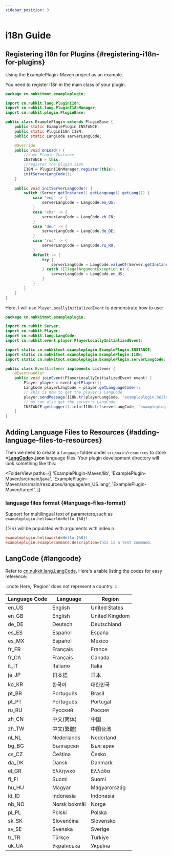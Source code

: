 ```yaml
---
sidebar_position: 3
---
```



# i18n Guide

## Registering i18n for Plugins \{#registering-i18n-for-plugins}

Using the ExamplePlugin-Maven project as an example.

You need to register i18n in the main class of your plugin.

```java title="ExamplePlugin.java"
package cn.nukkitmot.exampleplugin;

import cn.nukkit.lang.PluginI18n;
import cn.nukkit.lang.PluginI18nManager;
import cn.nukkit.plugin.PluginBase;

public class ExamplePlugin extends PluginBase {
    public static ExamplePlugin INSTANCE;   
    public static PluginI18n I18N;
    public static LangCode serverLangCode;

    @Override
    public void onLoad() {
        //save Plugin Instance
        INSTANCE = this;
        //register the plugin i18n
        I18N = PluginI18nManager.register(this);
        initServerLangCode();
    }
    
    public void initServerLangCode() {
        switch (Server.getInstance().getLanguage().getLang()) {
            case "eng" -> {
                serverLangCode = LangCode.en_US;
            }
            case "chs" -> {
                serverLangCode = LangCode.zh_CN;
            }
            case "deu" -> {
                serverLangCode = LangCode.de_DE;
            }
            case "rus" -> {
                serverLangCode = LangCode.ru_RU;
            }
            default -> {
                try {
                    serverLangCode = LangCode.valueOf(Server.getInstance().getLanguage().getLang());
                } catch (IllegalArgumentException e) {
                    serverLangCode = LangCode.en_US;
                }
            }
        }
    }
}
```

Here, I will use `PlayerLocallyInitializedEvent` to demonstrate how to use:

```java title="EventListener.java"
package cn.nukkitmot.exampleplugin;

import cn.nukkit.Server;
import cn.nukkit.Player;
import cn.nukkit.lang.LangCode;
import cn.nukkit.event.player.PlayerLocallyInitializedEvent;

import static cn.nukkitmot.exampleplugin.ExamplePlugin.INSTANCE;
import static cn.nukkitmot.exampleplugin.ExamplePlugin.I18N;
import static cn.nukkitmot.exampleplugin.ExamplePlugin.serverLangCode;

public class EventListener implements Listener {
    @EventHandler
    public void joinEvent(PlayerLocallyInitializedEvent event) {
        Player player = event.getPlayer();
        LangCode playerLangCode = player.getLanguageCode();
        // This is how to get the player's LangCode
        player.sendMessage(I18N.tr(playerLangCode, "exampleplugin.helloworld", playerName));
        // We can also get the server's LangCode
        INSTANCE.getLogger().info(I18N.tr(serverLangCode, "exampleplugin.helloworld", playerName));
    }
}
```

## Adding Language Files to Resources \{#adding-language-files-to-resources}

Then we need to create a `language` folder under `src/main/resources` to store **\<[LangCode](#langcode)\>.json** language files. Your plugin development directory will look something like this:

<FolderView
    paths={[
    'ExamplePlugin-Maven/lib',
    'ExamplePlugin-Maven/src/main/java',
    'ExamplePlugin-Maven/src/main/resources/language/en_US.lang',
    'ExamplePlugin-Maven/target',
]}
>
</FolderView>

### language files format \{#language-files-format}

Support for multilingual text of parameters,such as `exampleplugin.helloworld=Hello {%0}!`

\{%n\} will be populated with arguments with index n

```ini
exampleplugin.helloworld=Hello {%0}!
exampleplugin.examplecommand.description=this is a test command.
```

## LangCode \{#langcode}

Refer to [cn.nukkit.lang.LangCode](https://github.com/MemoriesOfTime/Nukkit-MOT/blob/master/src/main/java/cn/nukkit/lang/LangCode.java). Here's a table listing the codes for easy reference:

:::note
Here, 'Region' does not represent a country.
:::

| Language Code | Language | Region |
|---------------|----------|--------|
| en_US   | English  | United States |
| en_GB   | English | United Kingdom |
| de_DE   | Deutsch | Deutschland |
| es_ES   | Español | España |
| es_MX   | Español | México |
| fr_FR   | Français | France |
| fr_CA   | Français | Canada |
| it_IT   | Italiano | Italia |
| ja_JP   | 日本語 | 日本 |
| ko_KR   | 한국어 | 대한민국 |
| pt_BR   | Português | Brasil |
| pt_PT   | Português | Portugal |
| ru_RU   | Русский | Россия |
| zh_CN   | 中文(简体) | 中国 |
| zh_TW   | 中文(繁體) | 中国台湾 |
| nl_NL   | Nederlands | Nederland |
| bg_BG   | Български | България |
| cs_CZ   | Čeština | Česko |
| da_DK   | Dansk | Danmark |
| el_GR   | Ελληνικά | Ελλάδα |
| fi_FI   | Suomi | Suomi |
| hu_HU   | Magyar | Magyarország |
| id_ID   | Indonesia | Indonesia |
| nb_NO   | Norsk bokmål | Norge |
| pl_PL   | Polski | Polska |
| sk_SK   | Slovenčina | Slovensko |
| sv_SE   | Svenska | Sverige |
| tr_TR   | Türkçe | Türkiye |
| uk_UA   | Українська | Україна |